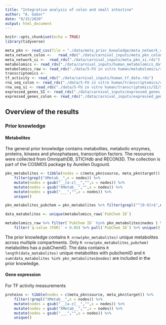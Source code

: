 ```yaml
---
title: "Integrative analysis of colon and small intestine"
author: "A. Gabor"
date: "9/15/2020"
output: html_document
---
```


```r
knitr::opts_chunk$set(echo = TRUE)
library(tidyverse)
```



```r
meta_pkn <- read_csv(file = "./data/meta_prior_knowledge/meta_network_carnival_ready_exch_solved_fullomni_metfiltered.csv")
meta_network_colon <-	read_rds("./data/carnival_inputs/meta_pkn_colon.rds")
meta_network_si <-	read_rds("./data/carnival_inputs/meta_pkn_si.rds")
metabolomics <- read_rds("./data/carnival_inputs/human_metabolomics_data.rds")
metabolomics_raw <- read_rds("./data/5-FU in vitro human/metabolomics/raw_metabolomics_tidy.rds")
transcriptomics <- 
tf_activity <- read_rds("./data/carnival_inputs/human_tf_data.rds")
rna_seq_colon <- read_rds("./data/5-FU in vitro human/transcriptomics/colon/colon_transcriptomics_diffExp_filtered_data.rds")
rna_seq_si <- read_rds("./data/5-FU in vitro human/transcriptomics/SI/SI_transcriptomics_diffExp_filtered_data.rds")
expressed_genes_SI <- read_rds("./data/carnival_inputs/expressed_genes_human_SI.rds")
expressed_genes_colon <- read_rds("./data/carnival_inputs/expressed_genes_human_colon.rds")
```


## Overview of the results

### Prior knowledge 

#### Metabolites

The general prior knowledge contains metabolites, metabolic enzymes, proteins, 
kinases and phosphatases, transcription factors. The resources were collected from 
OmnipathDB, STICHdb and RECON3D. The collection is part of the COSMOS package by
Aurelien Dugourd. 


```r
pkn_metabolites <- tibble(nodes = c(meta_pkn$source, meta_pkn$target)) %>%
	filter(grepl("XMetab__",x = nodes)) %>%
	mutate(nodes = gsub("__[a-z]__","",x = nodes)) %>% 
	mutate(nodes = gsub("XMetab__","",x = nodes)) %>%
	mutate(nodes = gsub("___","",x = nodes)) %>%
	unique()

pkn_metabolites_pubchem = pkn_metabolites %>% filter(grepl("^[0-9]+$",nodes))

data_matabolites <- unique(metabolomics_raw$`PubChem ID`)

metabolomics_raw %>% filter(`PubChem ID` %in% pkn_metabolites$nodes ) %>%
	filter(`q-value (FDR)` < 0.05) %>% pull(`PubChem ID`) %>% unique() %>% length()

```

The prior knowledge contains `R nrow(pkn_metabolites)` unique metabolites across 
multiple compartments. Only `R nrow(pkn_metabolites_pubchem)` metabolites has a
pubChemID. The data contains `R length(data_matabolites)`  unique 
metabolites with pubchemID and `R sum(data_matabolites %in% pkn_metabolites$nodes)`
are included in the prior knowledge. 


#### Gene expression

For TF activity measurements
```r
proteins <- tibble(nodes = c(meta_pkn$source, meta_pkn$target)) %>%
	filter(!grepl("XMetab__",x = nodes)) %>%
	mutate(nodes = gsub("__[a-z]__","",x = nodes)) %>% 
	mutate(nodes = gsub("XMetab__","",x = nodes)) %>%
	mutate(nodes = gsub("___","",x = nodes)) %>%
	unique()
```





